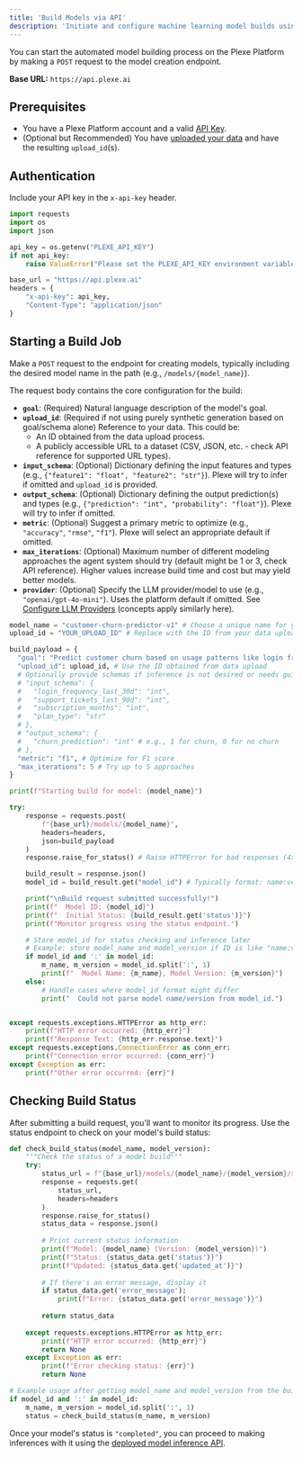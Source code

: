 ```yaml
---
title: 'Build Models via API'
description: 'Initiate and configure machine learning model builds using the Plexe Platform REST API.'
---
```


You can start the automated model building process on the Plexe Platform by making a `POST` request to the model creation endpoint.

**Base URL:** `https://api.plexe.ai`

## Prerequisites

* You have a Plexe Platform account and a valid [API Key](/platform/how-to/manage_api_keys).
* (Optional but Recommended) You have [uploaded your data](/platform/how-to/upload_data_api) and have the resulting `upload_id`(s).

## Authentication

Include your API key in the `x-api-key` header.

```python
import requests
import os
import json

api_key = os.getenv("PLEXE_API_KEY")
if not api_key:
    raise ValueError("Please set the PLEXE_API_KEY environment variable.")

base_url = "https://api.plexe.ai"
headers = {
    "x-api-key": api_key,
    "Content-Type": "application/json"
}
```

## Starting a Build Job

Make a `POST` request to the endpoint for creating models, typically including the desired model name in the path (e.g., `/models/{model_name}`).

The request body contains the core configuration for the build:

  * **`goal`**: (Required) Natural language description of the model's goal.
  * **`upload_id`**: (Required if not using purely synthetic generation based on goal/schema alone) Reference to your data. This could be:
      * An ID obtained from the data upload process.
      * A publicly accessible URL to a dataset (CSV, JSON, etc. - check API reference for supported URL types).
  * **`input_schema`**: (Optional) Dictionary defining the input features and types (e.g., `{"feature1": "float", "feature2": "str"}`). Plexe will try to infer if omitted and `upload_id` is provided.
  * **`output_schema`**: (Optional) Dictionary defining the output prediction(s) and types (e.g., `{"prediction": "int", "probability": "float"}`). Plexe will try to infer if omitted.
  * **`metric`**: (Optional) Suggest a primary metric to optimize (e.g., `"accuracy"`, `"rmse"`, `"f1"`). Plexe will select an appropriate default if omitted.
  * **`max_iterations`**: (Optional) Maximum number of different modeling approaches the agent system should try (default might be 1 or 3, check API reference). Higher values increase build time and cost but may yield better models.
  * **`provider`**: (Optional) Specify the LLM provider/model to use (e.g., `"openai/gpt-4o-mini"`). Uses the platform default if omitted. See [Configure LLM Providers](/library/how-to/configure_llm_provider) (concepts apply similarly here).

```python
model_name = "customer-churn-predictor-v1" # Choose a unique name for your model
upload_id = "YOUR_UPLOAD_ID" # Replace with the ID from your data upload

build_payload = {
  "goal": "Predict customer churn based on usage patterns like login frequency, support tickets, and subscription duration.",
  "upload_id": upload_id, # Use the ID obtained from data upload
  # Optionally provide schemas if inference is not desired or needs guidance
  # "input_schema": {
  #   "login_frequency_last_30d": "int",
  #   "support_tickets_last_90d": "int",
  #   "subscription_months": "int",
  #   "plan_type": "str"
  # },
  # "output_schema": {
  #   "churn_prediction": "int" # e.g., 1 for churn, 0 for no churn
  # },
  "metric": "f1", # Optimize for F1 score
  "max_iterations": 5 # Try up to 5 approaches
}

print(f"Starting build for model: {model_name}")

try:
    response = requests.post(
        f"{base_url}/models/{model_name}",
        headers=headers,
        json=build_payload
    )
    response.raise_for_status() # Raise HTTPError for bad responses (4xx or 5xx)

    build_result = response.json()
    model_id = build_result.get("model_id") # Typically format: name:version or similar

    print("\nBuild request submitted successfully!")
    print(f"  Model ID: {model_id}")
    print(f"  Initial Status: {build_result.get('status')}")
    print(f"Monitor progress using the status endpoint.")

    # Store model_id for status checking and inference later
    # Example: store model_name and model_version if ID is like "name:version"
    if model_id and ':' in model_id:
        m_name, m_version = model_id.split(':', 1)
        print(f"  Model Name: {m_name}, Model Version: {m_version}")
    else:
        # Handle cases where model_id format might differ
        print("  Could not parse model name/version from model_id.")


except requests.exceptions.HTTPError as http_err:
    print(f"HTTP error occurred: {http_err}")
    print(f"Response Text: {http_err.response.text}")
except requests.exceptions.ConnectionError as conn_err:
    print(f"Connection error occurred: {conn_err}")
except Exception as err:
    print(f"Other error occurred: {err}")
```

## Checking Build Status

After submitting a build request, you'll want to monitor its progress. Use the status endpoint to check on your model's build status:

```python
def check_build_status(model_name, model_version):
    """Check the status of a model build"""
    try:
        status_url = f"{base_url}/models/{model_name}/{model_version}/status"
        response = requests.get(
            status_url,
            headers=headers
        )
        response.raise_for_status()
        status_data = response.json()
        
        # Print current status information
        print(f"Model: {model_name} (Version: {model_version})")
        print(f"Status: {status_data.get('status')}")
        print(f"Updated: {status_data.get('updated_at')}")
        
        # If there's an error message, display it
        if status_data.get('error_message'):
            print(f"Error: {status_data.get('error_message')}")
            
        return status_data
        
    except requests.exceptions.HTTPError as http_err:
        print(f"HTTP error occurred: {http_err}")
        return None
    except Exception as err:
        print(f"Error checking status: {err}")
        return None

# Example usage after getting model_name and model_version from the build response
if model_id and ':' in model_id:
    m_name, m_version = model_id.split(':', 1)
    status = check_build_status(m_name, m_version)
```

Once your model's status is `"completed"`, you can proceed to making inferences with it using the [deployed model inference API](/platform/how-to/use_deployed_model).
